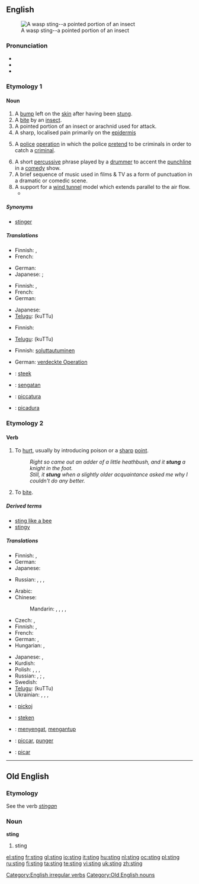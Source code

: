 {{wikipedia|dab=sting}}
==English==
[[File:Waspstinger1658-2.jpg|thumb|A wasp sting--a pointed portion of an insect]]

===Pronunciation===
* {{IPA|/'stɪŋ/}}
* {{audio|en-us-sting.ogg|Audio (US)}}
* {{rhymes|ɪŋ}}

===Etymology 1===
{{etyl|ang}} {{term|sting||lang=ang}}

====Noun====
{{en-noun}}

# A [[bump]] left on the [[skin]] after having been [[stung]].
# A [[bite]] by an [[insect]].
# A pointed portion of an insect or arachnid used for attack.
# A sharp, localised pain primarily on the [[epidermis]]
# {{law enforcement}} A [[police]] [[operation]] in which the police [[pretend]] to be criminals in order to catch a [[criminal]].
# A short [[percussive]] phrase played by a [[drummer]] to accent the [[punchline]] in a [[comedy]] show.
# A  brief sequence of music used in films & TV as a form of punctuation in a dramatic or comedic scene.
# A support for a [[wind tunnel]] model which extends parallel to the air flow.
#* {{quote-book|title=Fixed and Flapping Wing Aerodynamics for Micro Air Vehicle Applications|pag=118|author=T. J. Mueller|year=2001|passage=The balance is mounted externally on top of the wind tunnel test section. A '''sting''' connects the balance to the model.}}

=====Synonyms=====
* {{sense|pointed portion of an insect}} [[stinger]]

=====Translations=====
{{trans-top|bump on skin after having been stung}}
* Finnish: {{t+|fi|paukama}}, {{t+|fi|patti}}
* French: {{t+|fr|piqûre}}
{{trans-mid}}
* German: {{t+|de|Stich|m}}
* Japanese: {{qualifier|general}} {{t|ja|刺し傷|tr=sashi-kizu|sc=Jpan}}; {{qualifier|formal}} {{t|ja|刺傷|tr=shishō|sc=Jpan}}
{{trans-bottom}}

{{trans-top|bite by an insect}}
* Finnish: {{t+|fi|pistos}}, {{t-|fi|purema}}
* French: {{t+|fr|piqûre}}
* German: {{t-|de|Insektenbiss|m}}
{{trans-mid}}
* Japanese: {{t|ja|虫さされ|tr=mushi-sasare|sc=Jpan}}
* [[Telugu]]: {{t|te|కుట్టు|sc=Telu}} (kuTTu)
{{trans-bottom}}

{{trans-top|sharp, localised pain in epidermis}}
* Finnish: {{t+|fi|pisto}}
{{trans-mid}}
* [[Telugu]]: {{t|te|కుట్టు|sc=Telu}} (kuTTu)
{{trans-bottom}}

{{trans-top|police operation}}
* Finnish: [[soluttautua|soluttautuminen]]
{{trans-mid}}
* German: [[verdeckte Operation]] {{f}}
{{trans-bottom}}

{{checktrans-top}}
<!--Remove this section once all of the translations below have been moved into the tables above.-->
* {{ttbc|Dutch}}: [[steek]]
* {{ttbc|Indonesian}}: [[sengat|sengatan]]
* {{ttbc|Interlingua}}: [[piccatura]]
* {{ttbc|Spanish}}: [[picadura]]
{{checktrans-bottom}}

===Etymology 2===
{{etyl|ang|en}} {{term|stingan||lang=ang}}

====Verb====
{{en-verb|stings|stinging|'''[[stang]]''' or '''[[stung]]'''|stung}}

# {{transitive}} To [[hurt]], usually by introducing poison or a [[sharp]] [[point]].
#: ''Right so came out an adder of a little heathbush, and it '''stung''' a knight in the foot.''
#: ''Still, it '''stung''' when a slightly older acquaintance asked me why I couldn't do any better.''
# {{transitive|of an insect}} To [[bite]].

=====Derived terms=====
* [[sting like a bee]]
* [[stingy]]

=====Translations=====
{{trans-top|to hurt}}
* Finnish: {{t+|fi|pistää}}, {{t+|fi|purra}}
* German: {{t+|de|stechen}}
* Japanese: {{t-|ja|刺す|tr=sasu|sc=Jpan}}
{{trans-mid}}
* Russian: {{qualifier|transitive}} {{t|ru|причинять боль|tr=pričinját' bol'|sc=Cyrl}},  {{qualifier|intransitive}} {{t|ru|чувствовать боль|tr=čúvstvovat' bol'|sc=Cyrl}},  {{qualifier|intransitive}} {{t|ru|испытывать боль|tr=ispýtyvat' bol'|sc=Cyrl}},  {{qualifier|intransitive}} {{t+|ru|болеть|tr=bolét'|sc=Cyrl}}
{{trans-bottom}}

{{trans-top|of an insect: to bite}}
* Arabic: {{t|ar|لسع|tr=lása`a|sc=Arab}}
* Chinese:
*: Mandarin: {{t-|cmn|蜇|tr=zhē|sc=Hani|xs=Mandarin}},  {{t-|cmn|叮|tr=dīng|sc=Hani|xs=Mandarin}},  {{t-|cmn|螫|tr=shì|sc=Hani|xs=Mandarin}},  {{t-|cmn|刺|tr=cì|sc=Hani|xs=Mandarin}},  {{t|cmn|刺痛|tr=cìtòng|sc=Hani|xs=Mandarin}}
* Czech: {{t-|cs|bodnout}},  {{t-|cs|píchnout}}
* Finnish: {{t+|fi|pistää}}, {{t+|fi|purra}}
* French: {{t+|fr|piquer}}
* German: {{t+|de|stechen}},  {{t+|de|beißen}}
* Hungarian: {{t+|hu|szúr}}, {{t-|hu|csíp}}
{{trans-mid}}
* Japanese: {{t+|ja|食う|tr=くう, kuu|sc=Jpan}},  {{t-|ja|刺す|tr=さす, sasu|sc=Jpan}}
* Kurdish: {{ku-Arab|[[پێوه‌دان]]}}
* Polish: {{t|pl|żądlić}},  {{qualifier|perfective}} {{t|pl|użądlić}},  {{t|pl|kąsać}},  {{qualifier|perfective}} {{t|pl|ukąsić}}
* Russian: {{qualifier|imperfective}} {{t+|ru|жалить|tr=žálit'|sc=Cyrl}},  {{qualifier|perfective}} {{t+|ru|ужалить|tr=užálit'|sc=Cyrl}};  {{qualifier|imperfective}} {{t|ru|кусать|tr=kusát'|sc=Cyrl}},  {{qualifier|perfective}} {{t|ru|укусить|tr=ukusít'|sc=Cyrl}}
* Swedish: {{t-|sv|stinga}}
* [[Telugu]]: {{t|te|కుట్టు|sc=Telu}} (kuTTu)
* Ukrainian: {{t|uk|жалити|tr=žályty|sc=Cyrl|xs=Ukrainian}},  {{qualifier|perfective}} {{t|uk|ужалити|tr=užályty|sc=Cyrl|xs=Ukrainian}},  {{t|uk|кусати|tr=kusáty|sc=Cyrl|xs=Ukrainian}},  {{qualifier|perfective}} {{t|uk|укусити|tr=ukusýty|sc=Cyrl|xs=Ukrainian}}
{{trans-bottom}}

{{checktrans-top}}
* {{ttbc|Albanian}}: [[pickoj]]
* {{ttbc|Dutch}}: [[steken]]
{{checktrans-mid}}
* {{ttbc|Indonesian}}: [[sengat|menyengat]], [[antup|mengantup]]
* {{ttbc|Interlingua}}: [[piccar]], [[punger]]
* {{ttbc|Spanish}}: [[picar]]
{{checktrans-bottom}}

[[Category:English irregular verbs]]

----

==Old English==

===Etymology===
See the verb ''[[stingan]]''

===Noun===
'''sting'''

# sting

[[Category:Old English nouns]]

[[el:sting]]
[[fr:sting]]
[[gl:sting]]
[[io:sting]]
[[it:sting]]
[[hu:sting]]
[[nl:sting]]
[[oc:sting]]
[[pl:sting]]
[[ru:sting]]
[[fi:sting]]
[[ta:sting]]
[[te:sting]]
[[vi:sting]]
[[uk:sting]]
[[zh:sting]]